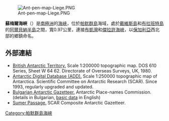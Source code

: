 [[Image:Ant-pen-map-Liege.PNG|thumb]]

'''蘇梅爾海峽'''（{{lang-en|Sumer Passage}}）是[[南極洲|南極洲]]的[[海峽|海峽]]，位於[[帕默群島|帕默群島]]海域，處於[[戴維斯島_(帕默群島)|戴維斯島]]和[[布拉班特島|布拉班特島]]的[[阿爾貝納半島|阿爾貝納半島]]之間，寬0.97公里，連接[[布凱灣|布凱灣]]和[[傑拉許海峽|傑拉許海峽]]，以[[保加利亞|保加利亞]]西北部的鄉鎮命名。

{{coord|64|06|52|S|62|06|50|W|display=title}}

==外部連結==
* [http://data.aad.gov.au/aadc/mapcat/display_map.cfm?map_id=3217 British Antarctic Territory.]{{Wayback|url=http://data.aad.gov.au/aadc/mapcat/display_map.cfm?map_id=3217 |date=20131110123643 }}  Scale 1:200000 topographic map.  DOS 610 Series, Sheet W 64 62.  Directorate of Overseas Surveys, UK, 1980.
* [http://www.add.scar.org Antarctic Digital Database (ADD).]{{Wayback|url=http://www.add.scar.org/ |date=20170305000653 }} Scale 1:250000 topographic map of Antarctica. Scientific Committee on Antarctic Research (SCAR). Since 1993, regularly upgraded and updated.
* [http://apcbg.org/gazet-bg.doc Bulgarian Antarctic Gazetteer.]{{Wayback|url=http://apcbg.org/gazet-bg.doc |date=20160206203828 }} Antarctic Place-names Commission. (details in Bulgarian, [http://apcbg.org/gazet.htm basic data]{{Wayback|url=http://apcbg.org/gazet.htm |date=20160304071225 }} in English)
* [https://data.aad.gov.au/aadc/gaz/scar/display_name.cfm?gaz_id=137740 Sumer Passage.]{{Wayback|url=https://data.aad.gov.au/aadc/gaz/scar/display_name.cfm?gaz_id=137740 |date=20200610001225 }} SCAR Composite Antarctic Gazetteer.

{{DEFAULTSORT:Sumer Passage}}
[[Category:帕默群島海峽|Category:帕默群島海峽]]


{{PalmerArchipelago-geo-stub}}